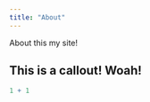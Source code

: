 ```yaml
---
title: "About"
---
```


About this my site!

::: callout-note
## This is a callout! Woah!
:::

```r
1 + 1
```
